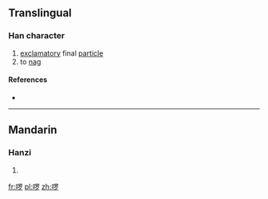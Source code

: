 {{also|囉}}
==Translingual==

===Han character===
{{Han char|rn=30|rad=口|as=08|sn=11|four=|canj=口田中弓 (RWLN)|ids=⿰[[口]]⿱[[目|罒]][[夕]]}}

# [[exclamatory]] final [[particle]]
# to [[nag]]

====References====
* {{Han ref|kx=0196.261|hdz=80013.140|uh=5570|ud=21872}}

----

==Mandarin==

===Hanzi===
{{cmn-hanzi|tra=囉|pin=[[luō]] ([[luo1]])|wg=lo<sup>1</sup>}}

# {{defn|lang=cmn|sort=口08}}

[[fr:啰]]
[[pl:啰]]
[[zh:啰]]